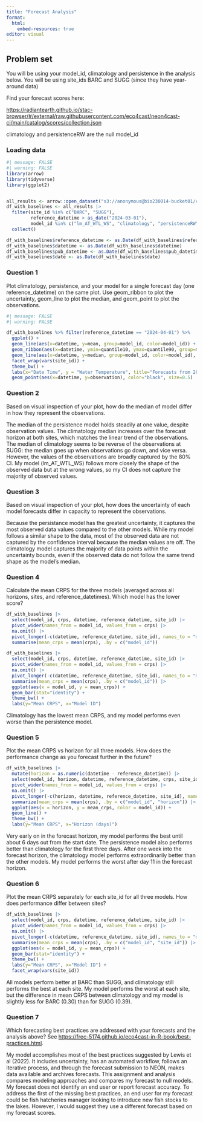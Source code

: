 ```yaml
---
title: "Forecast Analysis"
format:
  html:
    embed-resources: true
editor: visual
---
```


## Problem set

You will be using your model_id, climatology and persistence in the analysis below. You will be using site_ids BARC and SUGG (since they have year-around data)

Find your forecast scores here:

<https://radiantearth.github.io/stac-browser/#/external/raw.githubusercontent.com/eco4cast/neon4cast-ci/main/catalog/scores/collection.json>

climatology and persistenceRW are the null model_id

### Loading data
```r
#| message: FALSE
#| warning: FALSE
library(arrow)
library(tidyverse)
library(ggplot2)


all_results <- arrow::open_dataset("s3://anonymous@bio230014-bucket01/challenges/scores/parquet/project_id=neon4cast/duration=P1D/variable=temperature?endpoint_override=sdsc.osn.xsede.org")
df_with_baselines <- all_results |> 
  filter(site_id %in% c("BARC", "SUGG"),
         reference_datetime > as_date("2024-03-01"), 
         model_id %in% c("lm_AT_WTL_WS", "climatology", "persistenceRW")) |> 
  collect()

df_with_baselines$reference_datetime <- as.Date(df_with_baselines$reference_datetime)
df_with_baselines$datetime <- as.Date(df_with_baselines$datetime)
df_with_baselines$pub_datetime <- as.Date(df_with_baselines$pub_datetime)
df_with_baselines$date <- as.Date(df_with_baselines$date)
```

### Question 1

Plot climatology, persistence, and your model for a single forecast day (one reference_datetime) on the same plot. Use geom_ribbon to plot the uncertainty, geom_line to plot the median, and geom_point to plot the observations.

```r
#| message: FALSE
#| warning: FALSE

df_with_baselines %>% filter(reference_datetime == "2024-04-01") %>% 
  ggplot() + 
  geom_line(aes(x=datetime, y=mean, group=model_id, color=model_id)) + 
  geom_ribbon(aes(x=datetime, ymin=quantile10, ymax=quantile90, group=model_id, fill=model_id), alpha = 0.2) + 
  geom_line(aes(x=datetime, y=median, group=model_id, color=model_id), linetype=2)+ 
  facet_wrap(vars(site_id)) + 
  theme_bw() + 
  labs(x="Date Time", y = "Water Temperature", title="Forecasts from 2024-04-01 with 80% CI", subtitle="Solid line = mean; Dashed line = median") + 
  geom_point(aes(x=datetime, y=observation), color="black", size=0.5)
```

### Question 2

Based on visual inspection of your plot, how do the median of model differ in how they represent the observations.

The median of the persistence model holds steadily at one value, despite observation values. The climatology median increases over the forecast horizon at both sites, which matches the linear trend of the observations. The median of climatology seems to be reverse of the observations at SUGG: the median goes up when observations go down, and vice versa. However, the values of the observations are broadly captured by the 80% CI. My model (lm_AT_WTL_WS) follows more closely the shape of the observed data but at the wrong values, so my CI does not capture the majority of observed values. 

### Question 3

Based on visual inspection of your plot, how does the uncertainty of each model forecasts differ in capacity to represent the observations.

Because the persistance model has the greatest uncertainty, it captures the most observed data values compared to the other models. While my model follows a similar shape to the data, most of the observed data are not captured by the confidence interval because the median values are off. The climatology model captures the majority of data points within the uncertainty bounds, even if the observed data do not follow the same trend shape as the model's median. 

### Question 4

Calculate the mean CRPS for the three models (averaged across all horizons, sites, and reference_datetimes). Which model has the lower score?

```r
df_with_baselines |> 
  select(model_id, crps, datetime, reference_datetime, site_id) |> 
  pivot_wider(names_from = model_id, values_from = crps) |> 
  na.omit() |> 
  pivot_longer(-c(datetime, reference_datetime, site_id), names_to = "model_id", values_to = "crps") |> 
  summarise(mean_crps = mean(crps), .by = c("model_id"))

df_with_baselines |> 
  select(model_id, crps, datetime, reference_datetime, site_id) |> 
  pivot_wider(names_from = model_id, values_from = crps) |> 
  na.omit() |> 
  pivot_longer(-c(datetime, reference_datetime, site_id), names_to = "model_id", values_to = "crps") |> 
  summarise(mean_crps = mean(crps), .by = c("model_id")) |> 
  ggplot(aes(x = model_id, y = mean_crps)) +
  geom_bar(stat="identity") + 
  theme_bw() + 
  labs(y="Mean CRPS", x="Model ID")
```

Climatology has the lowest mean CRPS, and my model performs even worse than the persistence model. 

### Question 5

Plot the mean CRPS vs horizon for all three models. How does the performance change as you forecast further in the future?

```r
df_with_baselines |> 
  mutate(horizon = as.numeric(datetime - reference_datetime)) |> 
  select(model_id, horizon, datetime, reference_datetime, crps, site_id) |> 
  pivot_wider(names_from = model_id, values_from = crps) |> 
  na.omit() |> 
  pivot_longer(-c(horizon, datetime, reference_datetime, site_id), names_to = "model_id", values_to = "crps") |> 
  summarize(mean_crps = mean(crps), .by = c("model_id", "horizon")) |> 
  ggplot(aes(x = horizon, y = mean_crps, color = model_id)) + 
  geom_line() + 
  theme_bw() + 
  labs(y="Mean CRPS", x="Horizon (days)")
```

Very early on in the forecast horizon, my model performs the best until about 6 days out from the start date. The persistence model also performs better than climatology for the first three days. After one week into the forecast horizon, the climatology model performs extraordinarily better than the other models. My model performs the worst after day 11 in the forecast horizon. 

### Question 6

Plot the mean CRPS separately for each site_id for all three models. How does performance differ between sites?

```r
df_with_baselines |> 
  select(model_id, crps, datetime, reference_datetime, site_id) |> 
  pivot_wider(names_from = model_id, values_from = crps) |> 
  na.omit() |> 
  pivot_longer(-c(datetime, reference_datetime, site_id), names_to = "model_id", values_to = "crps") |> 
  summarise(mean_crps = mean(crps), .by = c("model_id", "site_id")) |> 
  ggplot(aes(x = model_id, y = mean_crps)) +
  geom_bar(stat="identity") + 
  theme_bw() + 
  labs(y="Mean CRPS", x="Model ID") + 
  facet_wrap(vars(site_id))
```
All models perform better at BARC than SUGG, and climatology still performs the best at each site. My model performs the worst at each site, but the difference in mean CRPS between climatology and my model is slightly less for BARC (0.30) than for SUGG (0.39). 

### Question 7

Which forecasting best practices are addressed with your forecasts and the analysis above? See <https://frec-5174.github.io/eco4cast-in-R-book/best-practices.html>.

My model accomplishes most of the best practices suggested by Lewis et al (2022). It includes uncertainty, has an automated workflow, follows an iterative process, and through the forecast submission to NEON, makes data available and archives forecasts. This assignment and analysis compares modeling approaches and compares my forecast to null models. My forecast does not identify an end user or report forecast accuracy. To address the first of the missing best practices, an end user for my forecast could be fish hatcheries manager looking to introduce new fish stocks to the lakes. However, I would suggest they use a different forecast based on my forecast scores. 